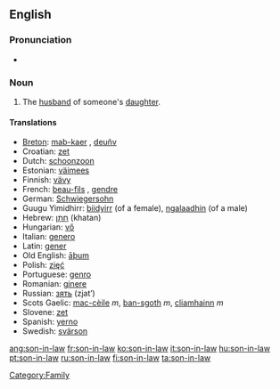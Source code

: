 ==English==

===Pronunciation===
*{{audio|en-us-son-in-law.ogg|Audio (US)}}

===Noun===
{{en-noun|sg=[[son]]-[[in-law]]|pl=sons-in-law}}

# The [[husband]] of someone's [[daughter]].

====Translations====
{{top}}
*[[Breton]]: [[mab-kaer]] {{m}}, [[deuñv]] {{m}}
*Croatian: [[zet]]
*Dutch: [[schoonzoon]] {{m}}
*Estonian: [[väimees]]
*Finnish: [[vävy]]
*French: [[beau-fils]] {{m}}, [[gendre]] {{m}}
*German: [[Schwiegersohn]] {{m}}
*Guugu Yimidhirr: [[biidyirr]] (of a female), [[ngalaadhin]] (of a male)
*Hebrew: [[חתן|חָתָן]] (khatan) {{m}}
*Hungarian: [[vő]] {{mid}}
*Italian: [[genero]] {{m}}
*Latin: [[gener]] {{m}}
*Old English: [[aþum|āþum]] {{m}}
*Polish: [[zięć]] {{m}}
*Portuguese: [[genro]] {{m}}
*Romanian: [[ginere]] {{m}}
*Russian: [[зять]] (zjat’) {{m}}
*Scots Gaelic: [[mac-cèile]] ''m'', [[ban-sgoth]] ''m'', [[cliamhainn]] ''m''
*Slovene: [[zet]] {{m}}
*Spanish: [[yerno]] {{m}}
*Swedish: [[svärson]] {{c}}
{{bottom}}

[[Category:Family]]

[[ang:son-in-law]]
[[fr:son-in-law]]
[[ko:son-in-law]]
[[it:son-in-law]]
[[hu:son-in-law]]
[[pt:son-in-law]]
[[ru:son-in-law]]
[[fi:son-in-law]]
[[ta:son-in-law]]